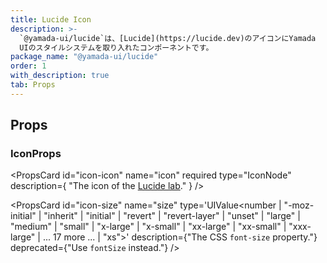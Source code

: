 ```yaml
---
title: Lucide Icon
description: >-
  `@yamada-ui/lucide`は、[Lucide](https://lucide.dev)のアイコンにYamada
  UIのスタイルシステムを取り入れたコンポーネントです。
package_name: "@yamada-ui/lucide"
order: 1
with_description: true
tab: Props
---
```


## Props

### IconProps

<PropsCard
  id="icon-icon"
  name="icon"
  required
  type="IconNode"
  description={
    "The icon of the [Lucide lab](https://github.com/lucide-icons/lucide-lab)."
  }
/>

<PropsCard
  id="icon-size"
  name="size"
  type='UIValue<number | "-moz-initial" | "inherit" | "initial" | "revert" | "revert-layer" | "unset" | "large" | "medium" | "small" | "x-large" | "x-small" | "xx-large" | "xx-small" | "xxx-large" | ... 17 more ... | "xs">'
  description={"The CSS `font-size` property."}
  deprecated={"Use `fontSize` instead."}
/>
